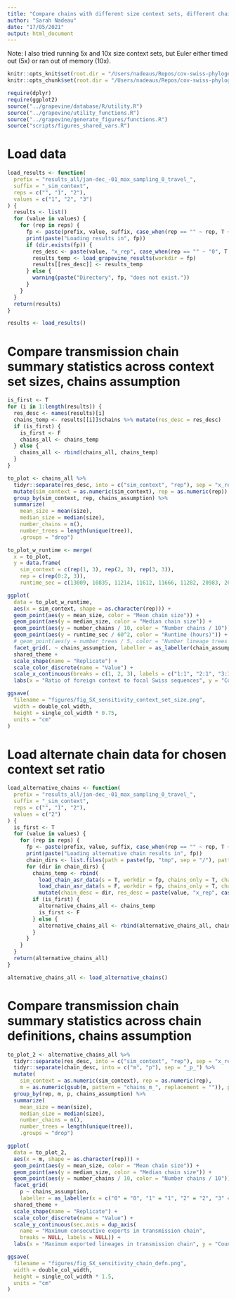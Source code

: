 ```yaml
---
title: "Compare chains with different size context sets, different chain definitions"
author: "Sarah Nadeau"
date: "17/05/2021"
output: html_document
---
```


Note: I also tried running 5x and 10x size context sets, but Euler either timed out (5x) or ran out of memory (10x).

```r
knitr::opts_knit$set(root.dir = "/Users/nadeaus/Repos/cov-swiss-phylogenetics")
knitr::opts_chunk$set(root.dir = "/Users/nadeaus/Repos/cov-swiss-phylogenetics")
```

```r
require(dplyr)
require(ggplot2)
source("../grapevine/database/R/utility.R")
source("../grapevine/utility_functions.R")
source("../grapevine/generate_figures/functions.R")
source("scripts/figures_shared_vars.R")
```

# Load data

```r
load_results <- function(
  prefix = "results_all/jan-dec_-01_max_sampling_0_travel_",
  suffix = "_sim_context",
  reps = c("", "1", "2"),
  values = c("1", "2", "3")
) {
  results <- list()
  for (value in values) {
    for (rep in reps) {
      fp <- paste(prefix, value, suffix, case_when(rep == "" ~ rep, T ~ paste("_rep_", rep, sep = "")), sep = "")
      print(paste("Loading results in", fp))
      if (dir.exists(fp)) {
        res_desc <- paste(value, "x_rep", case_when(rep == "" ~ "0", T ~ rep), sep = "")
        results_temp <- load_grapevine_results(workdir = fp)
        results[[res_desc]] <- results_temp
      } else {
        warning(paste("Directory", fp, "does not exist."))
      }
    }
  }
  return(results)
}

results <- load_results()
```

# Compare transmission chain summary statistics across context set sizes, chains assumption

```r
is_first <- T
for (i in 1:length(results)) {
  res_desc <- names(results)[i]
  chains_temp <- results[[i]]$chains %>% mutate(res_desc = res_desc)
  if (is_first) {
    is_first <- F
    chains_all <- chains_temp
  } else {
    chains_all <- rbind(chains_all, chains_temp)
  }
}

to_plot <- chains_all %>%
  tidyr::separate(res_desc, into = c("sim_context", "rep"), sep = "x_rep") %>%
  mutate(sim_context = as.numeric(sim_context), rep = as.numeric(rep)) %>%
  group_by(sim_context, rep, chains_assumption) %>%
  summarize(
    mean_size = mean(size),
    median_size = median(size),
    number_chains = n(),
    number_trees = length(unique(tree)),
    .groups = "drop")

to_plot_w_runtime <- merge(
  x = to_plot,
  y = data.frame(
    sim_context = c(rep(1, 3), rep(2, 3), rep(3, 3)),
    rep = c(rep(0:2, 3)),
    runtime_sec = c(13009, 10835, 11214, 11612, 11666, 11282, 20983, 26932, 27302)))  # collated from Euler job finished emails, see data/runtimes.pdf

ggplot(
  data = to_plot_w_runtime,
  aes(x = sim_context, shape = as.character(rep))) + 
  geom_point(aes(y = mean_size, color = "Mean chain size")) + 
  geom_point(aes(y = median_size, color = "Median chain size")) + 
  geom_point(aes(y = number_chains / 10, color = "Number chains / 10")) + 
  geom_point(aes(y = runtime_sec / 60^2, color = "Runtime (hours)")) + 
  # geom_point(aes(y = number_trees / 5, color = "Number lineage trees / 5")) + 
  facet_grid(. ~ chains_assumption, labeller = as_labeller(chain_assumption_labs)) + 
  shared_theme + 
  scale_shape(name = "Replicate") + 
  scale_color_discrete(name = "Value") + 
  scale_x_continuous(breaks = c(1, 2, 3), labels = c("1:1", "2:1", "3:1")) + 
  labs(x = "Ratio of foreign context to focal Swiss sequences", y = "Count")

ggsave(
  filename = "figures/fig_SX_sensitivity_context_set_size.png",
  width = double_col_width,
  height = single_col_width * 0.75, 
  units = "cm"
)
``` 

# Load alternate chain data for chosen context set ratio

```r
load_alternative_chains <- function(
  prefix = "results_all/jan-dec_-01_max_sampling_0_travel_",
  suffix = "_sim_context",
  reps = c("", "1", "2"),
  values = c("2")
) {
  is_first <- T
  for (value in values) {
    for (rep in reps) {
      fp <- paste(prefix, value, suffix, case_when(rep == "" ~ rep, T ~ paste("_rep_", rep, sep = "")), sep = "")
      print(paste("Loading alternative chain results in", fp))
      chain_dirs <- list.files(path = paste(fp, "tmp", sep = "/"), pattern = "chains_m")
      for (dir in chain_dirs) {
        chains_temp <- rbind(
          load_chain_asr_data(s = T, workdir = fp, chains_only = T, chains_dirname = dir) %>% mutate(chains_assumption = "min"),
          load_chain_asr_data(s = F, workdir = fp, chains_only = T, chains_dirname = dir) %>% mutate(chains_assumption = "max")) %>%
          mutate(chain_desc = dir, res_desc = paste(value, "x_rep", case_when(rep == "" ~ "0", T ~ rep), sep = ""))
        if (is_first) {
          alternative_chains_all <- chains_temp
          is_first <- F
        } else {
          alternative_chains_all <- rbind(alternative_chains_all, chains_temp)
        }
      }
    }
  }
  return(alternative_chains_all)
}

alternative_chains_all <- load_alternative_chains()
```

# Compare transmission chain summary statistics across chain definitions, chains assumption

```r
to_plot_2 <- alternative_chains_all %>%
  tidyr::separate(res_desc, into = c("sim_context", "rep"), sep = "x_rep") %>%
  tidyr::separate(chain_desc, into = c("m", "p"), sep = "_p_") %>%
  mutate(
    sim_context = as.numeric(sim_context), rep = as.numeric(rep),
    m = as.numeric(gsub(m, pattern = "chains_m_", replacement = "")), p = as.character(p)) %>%
  group_by(rep, m, p, chains_assumption) %>%
  summarize(
    mean_size = mean(size),
    median_size = median(size),
    number_chains = n(),
    number_trees = length(unique(tree)),
    .groups = "drop")

ggplot(
  data = to_plot_2,
  aes(x = m, shape = as.character(rep))) + 
  geom_point(aes(y = mean_size, color = "Mean chain size")) + 
  geom_point(aes(y = median_size, color = "Median chain size")) + 
  geom_point(aes(y = number_chains / 10, color = "Number chains / 10")) + 
  facet_grid(
    p ~ chains_assumption, 
    labeller = as_labeller(x = c("0" = "0", "1" = "1", "2" = "2", "3" = "3", "4" = "4", chain_assumption_labs))) + 
  shared_theme + 
  scale_shape(name = "Replicate") + 
  scale_color_discrete(name = "Value") + 
  scale_y_continuous(sec.axis = dup_axis(
    name = "Maximum consecutive exports in transmission chain",
    breaks = NULL, labels = NULL)) + 
  labs(x = "Maximum exported lineages in transmission chain", y = "Count")

ggsave(
  filename = "figures/fig_SX_sensitivity_chain_defn.png",
  width = double_col_width,
  height = single_col_width * 1.5, 
  units = "cm"
)
```

